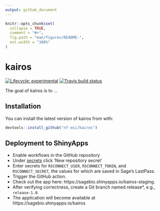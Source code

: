 ```yaml
---
output: github_document
---
```


<!-- README.md is generated from README.Rmd. Please edit that file -->

```r
knitr::opts_chunk$set(
  collapse = TRUE,
  comment = "#>",
  fig.path = "man/figures/README-",
  out.width = "100%"
)
```

# kairos

<!-- badges: start -->
[![Lifecycle: experimental](https://img.shields.io/badge/lifecycle-experimental-orange.svg)](https://www.tidyverse.org/lifecycle/#experimental)
[![Travis build status](https://travis-ci.org/allaway/kairos.svg?branch=master)](https://travis-ci.org/allaway/kairos)
<!-- badges: end -->

The goal of kairos is to ...

## Installation

You can install the latest version of kairos from with:

``` r
devtools::install_github("nf-osi/kairos")
```

## Deployment to ShinyApps

- Enable workflows in the GitHub repository
- Under [secrets](https://github.com/nf-osi/kairos/settings/secrets/actions) click 'New repository secret'
- Enter secrets for `RSCONNECT_USER`, `RSCONNECT_TOKEN`, and `RSCONNECT_SECRET`, the values for which are saved in Sage's LastPass.
- Trigger the GitHub action.
- Check out the app here: https://sagebio.shinyapps.io/kairos-staging.
- After verifying correctness, create a Git branch named release*, e.g., `release-1.0`.
- The application will become available at https://sagebio.shinyapps.io/kairos

